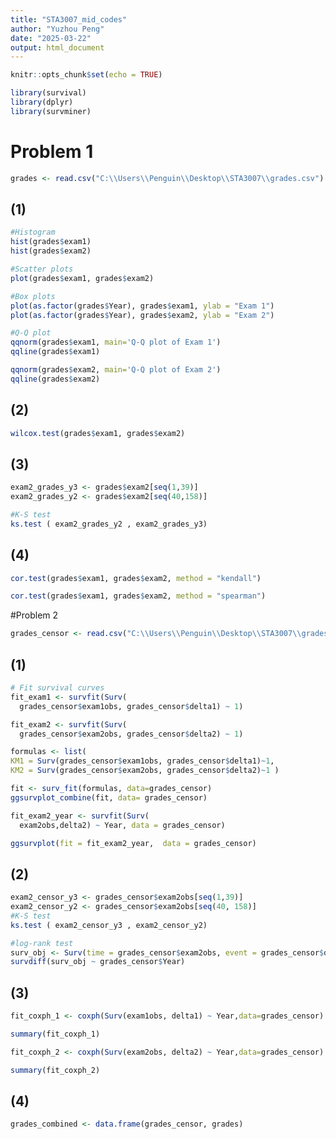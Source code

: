 ---
title: "STA3007_mid_codes"
author: "Yuzhou Peng"
date: "2025-03-22"
output: html_document
---

```{r setup, include=FALSE}
knitr::opts_chunk$set(echo = TRUE)
```

```{r}
library(survival)
library(dplyr)
library(survminer)
```

# Problem 1
```{r}
grades <- read.csv("C:\\Users\\Penguin\\Desktop\\STA3007\\grades.csv")
```

## (1)
```{r}
#Histogram
hist(grades$exam1)
hist(grades$exam2)

#Scatter plots
plot(grades$exam1, grades$exam2)

#Box plots
plot(as.factor(grades$Year), grades$exam1, ylab = "Exam 1")
plot(as.factor(grades$Year), grades$exam2, ylab = "Exam 2")

#Q-Q plot
qqnorm(grades$exam1, main='Q-Q plot of Exam 1')
qqline(grades$exam1)

qqnorm(grades$exam2, main='Q-Q plot of Exam 2')
qqline(grades$exam2)
```

## (2)
```{r}
wilcox.test(grades$exam1, grades$exam2)
```

## (3)
```{r}
exam2_grades_y3 <- grades$exam2[seq(1,39)]
exam2_grades_y2 <- grades$exam2[seq(40,158)]

#K-S test
ks.test ( exam2_grades_y2 , exam2_grades_y3)


```

## (4)
```{r}
cor.test(grades$exam1, grades$exam2, method = "kendall")

cor.test(grades$exam1, grades$exam2, method = "spearman")

```

#Problem 2
```{r}
grades_censor <- read.csv("C:\\Users\\Penguin\\Desktop\\STA3007\\grades-censor.csv")
```

## (1)
```{r}
# Fit survival curves
fit_exam1 <- survfit(Surv(
  grades_censor$exam1obs, grades_censor$delta1) ~ 1)

fit_exam2 <- survfit(Surv(
  grades_censor$exam2obs, grades_censor$delta2) ~ 1)

formulas <- list(
KM1 = Surv(grades_censor$exam1obs, grades_censor$delta1)~1, 
KM2 = Surv(grades_censor$exam2obs, grades_censor$delta2)~1 )

fit <- surv_fit(formulas, data=grades_censor)
ggsurvplot_combine(fit, data= grades_censor)

fit_exam2_year <- survfit(Surv(
  exam2obs,delta2) ~ Year, data = grades_censor)

ggsurvplot(fit = fit_exam2_year,  data = grades_censor)
```

## (2)
```{r}
exam2_censor_y3 <- grades_censor$exam2obs[seq(1,39)]
exam2_censor_y2 <- grades_censor$exam2obs[seq(40, 158)]
#K-S test
ks.test ( exam2_censor_y3 , exam2_censor_y2)

#log-rank test
surv_obj <- Surv(time = grades_censor$exam2obs, event = grades_censor$delta2)
survdiff(surv_obj ~ grades_censor$Year)
```

## (3)
```{r}
fit_coxph_1 <- coxph(Surv(exam1obs, delta1) ~ Year,data=grades_censor)

summary(fit_coxph_1)

fit_coxph_2 <- coxph(Surv(exam2obs, delta2) ~ Year,data=grades_censor)

summary(fit_coxph_2)


```

## (4)
```{r}
grades_combined <- data.frame(grades_censor, grades)
```